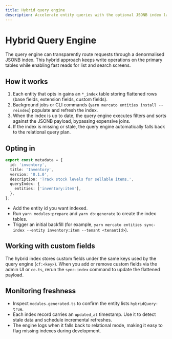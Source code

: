 ```yaml
---
title: Hybrid query engine
description: Accelerate entity queries with the optional JSONB index layer.
---
```


# Hybrid Query Engine

The query engine can transparently route requests through a denormalised JSONB index. This hybrid approach keeps write operations on the primary tables while enabling fast reads for list and search screens.

## How it works

1. Each entity that opts in gains an `*_index` table storing flattened rows (base fields, extension fields, custom fields).
2. Background jobs or CLI commands (`yarn mercato entities install --reindex`) populate and refresh the index.
3. When the index is up to date, the query engine executes filters and sorts against the JSONB payload, bypassing expensive joins.
4. If the index is missing or stale, the query engine automatically falls back to the relational query plan.

## Opting in

```ts title="src/modules/inventory/index.ts"
export const metadata = {
  id: 'inventory',
  title: 'Inventory',
  version: '0.1.0',
  description: 'Track stock levels for sellable items.',
  queryIndex: {
    entities: ['inventory:item'],
  },
};
```

- Add the entity id you want indexed.
- Run `yarn modules:prepare` and `yarn db:generate` to create the index tables.
- Trigger an initial backfill (for example, `yarn mercato entities sync-index --entity inventory:item --tenant <tenantId>`).

## Working with custom fields

The hybrid index stores custom fields under the same keys used by the query engine (`cf:<key>`). When you add or remove custom fields via the admin UI or `ce.ts`, rerun the `sync-index` command to update the flattened payload.

## Monitoring freshness

- Inspect `modules.generated.ts` to confirm the entity lists `hybridQuery: true`.
- Each index record carries an `updated_at` timestamp. Use it to detect stale data and schedule incremental refreshes.
- The engine logs when it falls back to relational mode, making it easy to flag missing indexes during development.
